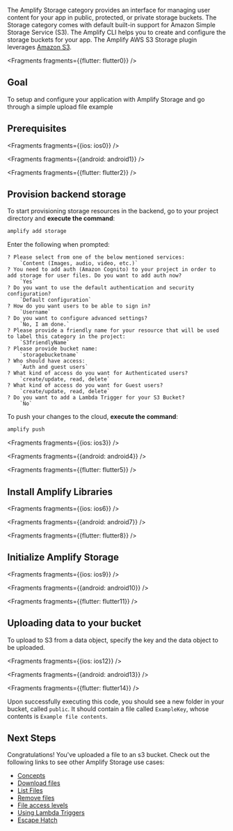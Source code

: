 The Amplify Storage category provides an interface for managing user content for your app in public, protected, or private storage buckets. The Storage category comes with default built-in support for Amazon Simple Storage Service (S3). The Amplify CLI helps you to create and configure the storage buckets for your app. The Amplify AWS S3 Storage plugin leverages [Amazon S3](https://aws.amazon.com/s3).


<Fragments fragments={{flutter: flutter0}} />

## Goal
To setup and configure your application with Amplify Storage and go through a simple upload file example

## Prerequisites


<Fragments fragments={{ios: ios0}} />


<Fragments fragments={{android: android1}} />


<Fragments fragments={{flutter: flutter2}} />

## Provision backend storage

To start provisioning storage resources in the backend, go to your project directory and **execute the command**:

```bash
amplify add storage
```

Enter the following when prompted:
```console
? Please select from one of the below mentioned services:
    `Content (Images, audio, video, etc.)`
? You need to add auth (Amazon Cognito) to your project in order to add storage for user files. Do you want to add auth now?
    `Yes`
? Do you want to use the default authentication and security configuration?
    `Default configuration`
? How do you want users to be able to sign in?
    `Username`
? Do you want to configure advanced settings?
    `No, I am done.`
? Please provide a friendly name for your resource that will be used to label this category in the project:
    `S3friendlyName`
? Please provide bucket name:
    `storagebucketname`
? Who should have access:
    `Auth and guest users`
? What kind of access do you want for Authenticated users?
    `create/update, read, delete`
? What kind of access do you want for Guest users?
    `create/update, read, delete`
? Do you want to add a Lambda Trigger for your S3 Bucket?
    `No`
```

To push your changes to the cloud, **execute the command**:

```bash
amplify push
```


<Fragments fragments={{ios: ios3}} />


<Fragments fragments={{android: android4}} />


<Fragments fragments={{flutter: flutter5}} />

## Install Amplify Libraries


<Fragments fragments={{ios: ios6}} />


<Fragments fragments={{android: android7}} />


<Fragments fragments={{flutter: flutter8}} />

## Initialize Amplify Storage


<Fragments fragments={{ios: ios9}} />


<Fragments fragments={{android: android10}} />


<Fragments fragments={{flutter: flutter11}} />

## Uploading data to your bucket

To upload to S3 from a data object, specify the key and the data object to be uploaded.


<Fragments fragments={{ios: ios12}} />


<Fragments fragments={{android: android13}} />


<Fragments fragments={{flutter: flutter14}} />

Upon successfully executing this code, you should see a new folder in your bucket, called `public`. It should contain a file called `ExampleKey`, whose contents is `Example file contents`.

## Next Steps

Congratulations! You've uploaded a file to an s3 bucket.  Check out the following links to see other Amplify Storage use cases:

* [Concepts](/lib/storage/overview)
* [Download files](/lib/storage/download)
* [List Files](/lib/storage/list)
* [Remove files](/lib/storage/remove)
* [File access levels](/lib/storage/configureaccess)
* [Using Lambda Triggers](/lib/storage/triggers)
* [Escape Hatch](/lib/storage/escapehatch)
